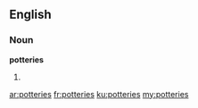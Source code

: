 {{also|Potteries}}
==English==

===Noun===
'''potteries'''

# {{plural of|pottery}}

[[ar:potteries]]
[[fr:potteries]]
[[ku:potteries]]
[[my:potteries]]